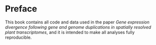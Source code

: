 
# Preface {.unnumbered}

This book contains all code and data used in the paper
*Gene expression divergence following gene and genome duplications in spatially resolved plant transcriptomes*, and it is intended to make all analyses fully reproducible.


